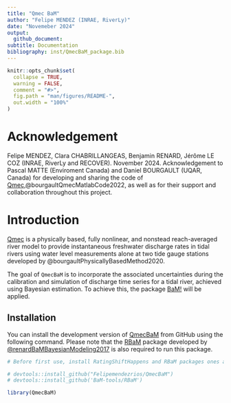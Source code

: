 ```yaml
---
title: "Qmec BaM"
author: "Felipe MENDEZ (INRAE, RiverLy)"
date: "Novemeber 2024"
output:
  github_document:
subtitle: Documentation
bibliography: inst/QmecBaM_package.bib
---
```


```r
knitr::opts_chunk$set(
  collapse = TRUE,
  warning = FALSE,
  comment = "#>",
  fig.path = "man/figures/README-",
  out.width = "100%"
)
```

# Acknowledgement
Felipe MENDEZ, Clara CHABRILLANGEAS, Benjamin RENARD, Jérôme LE COZ (INRAE, RiverLy and RECOVER). November 2024. Acknowledgement to Pascal MATTE (Enviroment Canada) and  Daniel BOURGAULT (UQAR, Canada) for developing and sharing the code of [Qmec](https://codeocean.com/capsule/8881837/tree/v2),@bourgaultQmecMatlabCode2022, as well as for their support and collaboration throughout this project.

# Introduction
[Qmec](https://doi.org/10.1029/2019JC015992) is a physically based, fully nonlinear, and nonstead reach-averaged river model to provide instantaneous freshwater discharge rates in tidal rivers using water level measurements alone at two tide gauge stations developed by @bourgaultPhysicallyBasedMethod2020. 

The goal of `QmecBaM` is to incorporate the associated uncertainties during the calibration and simulation of discharge time series for a tidal river, achieved using Bayesian estimation. To achieve this, the package [BaM!](https://github.com/BaM-tools/BaM) will be applied.

## Installation

You can install the development version of [QmecBaM](https://github.com/Felipemendezrios/QmecBaM) from GitHub using the following command. Please note that the [RBaM](https://github.com/BaM-tools/RBaM) package developed by [@renardBaMBayesianModeling2017](https://hal.inrae.fr/hal-02606929) is also required to run this package.

``` r
# Before first use, install RatingShiftHappens and RBaM packages ones and for all, following these commands: 

# devtools::install_github("Felipemendezrios/QmecBaM")
# devtools::install_github('BaM-tools/RBaM') 

library(QmecBaM)
```
